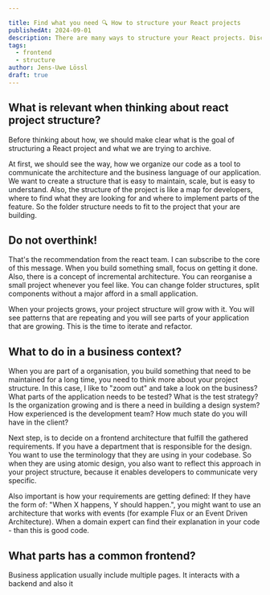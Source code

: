 ```yaml
---

title: Find what you need 🔍 How to structure your React projects
publishedAt: 2024-09-01
description: There are many ways to structure your React projects. Discover the most common patterns and learn how to choose the right one for your project. Explore the pros and cons of different project structures and find out how to create a scalable and maintainable React application.
tags:
  - frontend
  - structure
author: Jens-Uwe Lössl
draft: true
---
```



<H2>What is relevant when thinking about react project structure?</H2>
<P>Before thinking about how, we should make clear what is the goal of structuring a React project and what we are trying to archive.</P>
<P>At first, we should see the way, how we organize our code as a tool to communicate the architecture and the business language of our
  application. We want to create a structure that is easy to maintain, scale, but is easy to understand. Also, the structure of the project
  is like a map for developers, where to find what they are looking for and where to implement parts of the feature. So the folder
  structure needs to fit to the project that your are building.</P>

<H2>Do not overthink!</H2>
<P>That's the recommendation from the react team. I can subscribe to the core of this message. When you build something small, focus on
  getting it done. Also, there is a concept of incremental architecture. You can reorganise a small project whenever you feel like. You can
  change folder structures, split components without a major afford in a small application.</P>
<P>When your projects grows, your project structure will grow with it. You will see patterns that are repeating and you will see parts of
  your application that are growing. This is the time to iterate and refactor.</P>

<H2>What to do in a business context?</H2>
<P>When you are part of a organisation, you build something that need to be maintained for a long time, you need to think more about your
  project structure. In this case, I like to "zoom out" and take a look on the business? What parts of the application needs to be tested?
  What is the test strategy? Is the organization growing and is there a need in building a design system? How experienced is the development
  team? How much state do you will have in the client?</P>
<P>Next step, is to decide on a frontend architecture that fulfill the gathered requirements. If you have a department that is responsible
  for the design. You want to use the terminology that they are using in your codebase. So when they are using atomic design, you also want
  to reflect this approach in your project structure, because it enables developers to communicate very specific.</P>
<P>Also important is how your requirements are getting defined: If they have the form of: "When X happens, Y should happen.", you might want
  to use an architecture that works with events (for example Flux or an Event Driven Architecture). When a domain expert can find their
  explanation in your code - than this is good code.</P>

<H2>What parts has a common frontend?</H2>
<P>Business application usually include multiple pages. It interacts with a backend and also it </P>